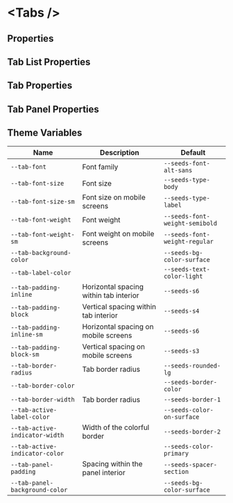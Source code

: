 
# &lt;Tabs /&gt;

## Properties

<ArgsTable of={Tabs} />

## Tab List Properties

<ArgsTable of={Tabs.TabList} />

## Tab Properties

<ArgsTable of={Tabs.Tab} />

## Tab Panel Properties

<ArgsTable of={Tabs.TabPanel} />

## Theme Variables

| Name                           | Description                                             | Default                        |
| ------------------------------ | ------------------------------------------------------- | ------------------------------ |
| `--tab-font`                   | Font family                                             | `--seeds-font-alt-sans`        |
| `--tab-font-size`              | Font size                                               | `--seeds-type-body`            |
| `--tab-font-size-sm`           | Font size on mobile screens                             | `--seeds-type-label`           |
| `--tab-font-weight`            | Font weight                                             | `--seeds-font-weight-semibold` |
| `--tab-font-weight-sm`         | Font weight on mobile screens                           | `--seeds-font-weight-regular`  |
| `--tab-background-color`       | <Swatch color="bloom-bg-color-surface" border={true} /> | `--seeds-bg-color-surface`     |
| `--tab-label-color`            | <Swatch color="bloom-text-color-light" />               | `--seeds-text-color-light`     |
| `--tab-padding-inline`         | Horizontal spacing within tab interior                  | `--seeds-s6`                   |
| `--tab-padding-block`          | Vertical spacing within tab interior                    | `--seeds-s4`                   |
| `--tab-padding-inline-sm`      | Horizontal spacing on mobile screens                    | `--seeds-s6`                   |
| `--tab-padding-block-sm`       | Vertical spacing on mobile screens                      | `--seeds-s3`                   |
| `--tab-border-radius`          | Tab border radius                                       | `--seeds-rounded-lg`           |
| `--tab-border-color`           | <Swatch color="bloom-border-color" />                   | `--seeds-border-color`         |
| `--tab-border-width`           | Tab border radius                                       | `--seeds-border-1`             |
| `--tab-active-label-color`     | <Swatch color="bloom-color-on-surface" />               | `--seeds-color-on-surface`     |
| `--tab-active-indicator-width` | Width of the colorful border                            | `--seeds-border-2`             |
| `--tab-active-indicator-color` | <Swatch color="bloom-color-primary" />                  | `--seeds-color-primary`        |
| `--tab-panel-padding`          | Spacing within the panel interior                       | `--seeds-spacer-section`       |
| `--tab-panel-background-color` | <Swatch color="bloom-bg-color-surface" border={true} /> | `--seeds-bg-color-surface`     |
